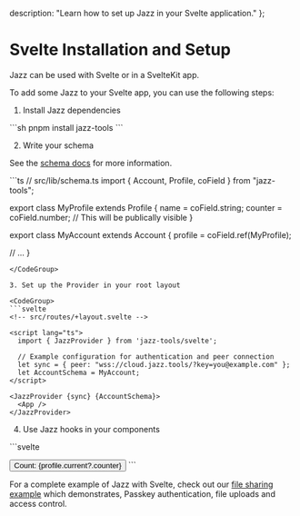   description: "Learn how to set up Jazz in your Svelte application."
};


# Svelte Installation and Setup

Jazz can be used with Svelte or in a SvelteKit app.

To add some Jazz to your Svelte app, you can use the following steps:

1. Install Jazz dependencies

<CodeGroup>
```sh
pnpm install jazz-tools
```
</CodeGroup>

2. Write your schema

See the [schema docs](/docs/schemas/covalues) for more information.

<CodeGroup>
```ts
// src/lib/schema.ts
import { Account, Profile, coField } from "jazz-tools";

export class MyProfile extends Profile {
  name = coField.string;
  counter = coField.number; // This will be publically visible
}

export class MyAccount extends Account {
  profile = coField.ref(MyProfile);

  // ...
}
```
</CodeGroup>

3. Set up the Provider in your root layout

<CodeGroup>
```svelte
<!-- src/routes/+layout.svelte -->

<script lang="ts">
  import { JazzProvider } from 'jazz-tools/svelte';

  // Example configuration for authentication and peer connection
  let sync = { peer: "wss://cloud.jazz.tools/?key=you@example.com" };
  let AccountSchema = MyAccount;
</script>

<JazzProvider {sync} {AccountSchema}>
  <App />
</JazzProvider>
```
</CodeGroup>

4. Use Jazz hooks in your components

<CodeGroup>
```svelte
<!-- src/routes/+page.svelte -->
<script lang="ts">
  import { useCoState, useAccount } from 'jazz-tools/svelte';
  import { MyProfile } from './schema';

  const { me } = useAccount();

  const profile = $derived(useCoState(MyProfile, me._refs.profile.id));

  function increment() {
    if (!profile.current) return;
    profile.current.counter = profile.current.counter + 1;
  }
</script>

<button on:click={increment}>
  Count: {profile.current?.counter}
</button>
```
</CodeGroup>

For a complete example of Jazz with Svelte, check out our [file sharing example](https://github.com/gardencmp/jazz/tree/main/examples/file-share-svelte) which demonstrates, Passkey authentication, file uploads and access control.
